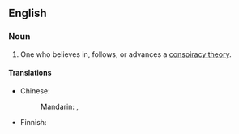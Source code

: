 ==English==
===Noun===
{{en-noun|sg=[[conspiracy]] [[theory]]}}

# One who believes in, follows, or advances a [[conspiracy theory]].

====Translations====
{{trans-top|one who believes in a conspiracy theory}}
* Chinese:
*: Mandarin: {{t|zh|陰謀論者|sc=Hani}}, {{t|zh|阴谋论者|tr=yīnmóulùnzhě|sc=Hani}}
{{trans-mid}}
* Finnish: {{t|fi|salaliittoteoreetikko}}
{{trans-bottom}}